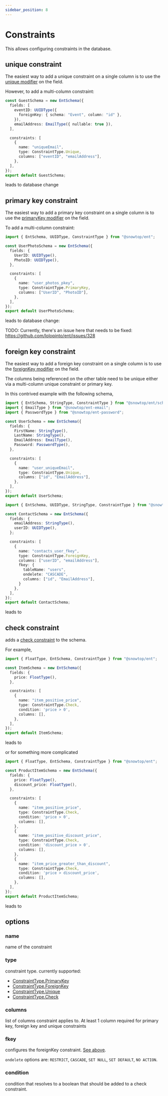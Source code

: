 ```yaml
---
sidebar_position: 8
---
```


# Constraints

This allows configuring constraints in the database.

## unique constraint

The easiest way to add a unique constraint on a single column is to use the [unique modifier](/docs/ent-schema/fields#unique) on the field.

However, to add a multi-column constraint:

```ts title="src/schema/guest_schema.ts"
const GuestSchema = new EntSchema({
  fields: [
    eventID: UUIDType({
      foreignKey: { schema: "Event", column: "id" },
    }),
    emailAddress: EmailType({ nullable: true }),
  ],

  constraints: [
    {
      name: "uniqueEmail",
      type: ConstraintType.Unique,
      columns: ["eventID", "emailAddress"],
    },
  ],
});
export default GuestSchema;
```

leads to database change


<DatabaseTabs postgres={PostgresGuestsUniqueSrc} sqlite={SqliteGuestsUniqueSrc} />

## primary key constraint

The easiest way to add a primary key constraint on a single column is to use the [primaryKey modifier](/docs/ent-schema/fields#primarykey) on the field.

To add a multi-column constraint:

```ts title="src/schema/user_photo_schema.ts"
import { EntSchema, UUIDType, ConstraintType } from "@snowtop/ent";

const UserPhotoSchema = new EntSchema({
  fields: {
    UserID: UUIDType(),
    PhotoID: UUIDType(),
  },

  constraints: [
    {
      name: "user_photos_pkey",
      type: ConstraintType.PrimaryKey,
      columns: ["UserID", "PhotoID"],
    },
  ],
});
export default UserPhotoSchema;
```

leads to database change:


<DatabaseTabs postgres={PostgresUserPhotosPrimaryKeySrc} sqlite={SqliteUserPhotosPrimaryKeySrc} />


TODO: Currently, there's an issue here that needs to be fixed: https://github.com/lolopinto/ent/issues/328

## foreign key constraint

The easiest way to add a foreign key constraint on a single column is to use the [foreignKey modifier](/docs/ent-schema/fields#foreignkey) on the field.

The columns being referenced on the other table need to be unique either via a multi-column unique constraint or primary key.

In this contrived example with the following schema,

```ts title="src/schema/user_schema.ts"
import { EntSchema, StringType, ConstraintType } from "@snowtop/ent/schema";
import { EmailType } from "@snowtop/ent-email";
import { PasswordType } from "@snowtop/ent-password";

const UserSchema = new EntSchema({
  fields: {
    FirstName: StringType(),
    LastName: StringType(),
    EmailAddress: EmailType(),
    Password: PasswordType(),
  },

  constraints: [
    {
      name: "user_uniqueEmail",
      type: ConstraintType.Unique,
      columns: ["id", "EmailAddress"],
    },
  ],
});
export default UserSchema;
```

```ts title="src/schema/contact_schema.ts"
import { EntSchema, UUIDType, StringType, ConstraintType } from "@snowtop/ent";

const ContactSchema = new EntSchema({
  fields: {
    emailAddress: StringType(),
    userID: UUIDType(),
  };

  constraints: [
    {
      name: "contacts_user_fkey",
      type: ConstraintType.ForeignKey,
      columns: ["userID", "emailAddress"],
      fkey: {
        tableName: "users",
        ondelete: "CASCADE",
        columns: ["id", "EmailAddress"],
      }
    },
  ],
});
export default ContactSchema;
```

leads to


<DatabaseTabs postgres={PostgresForeignKeySrc} sqlite={SqliteForeignKeySrc} />

## check constraint

adds a [check constraint](https://www.postgresql.org/docs/current/ddl-constraints.html#DDL-CONSTRAINTS-CHECK-CONSTRAINTS) to the schema.

For example,

```ts title="src/schema/item_schema.ts"
import { FloatType, EntSchema, ConstraintType } from "@snowtop/ent";

const ItemSchema = new EntSchema({
  fields: {
    price: FloatType(),
  },

  constraints: [
    {
      name: "item_positive_price",
      type: ConstraintType.Check,
      condition: 'price > 0',
      columns: [],
    },
  ],
});
export default ItemSchema;
```

leads to


<DatabaseTabs postgres={PostgresCheckSrc} sqlite={SqliteCheckSrc} />

or for something more complicated

```ts title="src/schema/product_item_schema.ts"
import { FloatType, EntSchema, ConstraintType } from "@snowtop/ent";

const ProductItemSchema = new EntSchema({
  fields: {
    price: FloatType(),
    discount_price: FloatType(),
  },

  constraints: [
    {
      name: "item_positive_price",
      type: ConstraintType.Check,
      condition: 'price > 0',
      columns: [],
    },
    {
      name: "item_positive_discount_price",
      type: ConstraintType.Check,
      condition: 'discount_price > 0',
      columns: [],
    },
    {
      name: "item_price_greater_than_discount",
      type: ConstraintType.Check,
      condition: 'price > discount_price',
      columns: [],
    },
  ],
});
export default ProductItemSchema;
```

leads to


<DatabaseTabs postgres={PostgresComplexCheckSrc} sqlite={SqliteComplexCheckSrc} />

## options

### name

name of the constraint

### type

constraint type. currently supported:

* [ConstraintType.PrimaryKey](#primary-key-constraint)
* [ConstraintType.ForeignKey](#foreign-key-constraint)
* [ConstraintType.Unique](#unique-constraint)
* [ConstraintType.Check](#check-constraint)

### columns

list of columns constraint applies to. At least 1 column required for primary key, foreign key and unique constraints

### fkey

configures the foreignKey constraint. [See above](#foreign-key-constraint).

`ondelete` options are: `RESTRICT`, `CASCADE`, `SET NULL`, `SET DEFAULT`, `NO ACTION`.

### condition

condition that resolves to a boolean that should be added to a check constraint.

